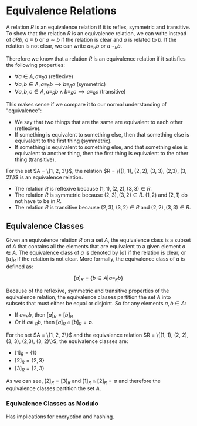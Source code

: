 
# Equivalence Relations

A relation $R$ is an equivalence relation if it is reflex, symmetric and transitive. To show that the relation 
$R$ is an equivalence relation, we can write instead of $aRb$, $a \equiv b$ or $a \sim b$ if the relation is clear and 
$a$ is related to $b$. If the relation is not clear, we can write $a \equiv_R b$ or $a \sim_R b$.

Therefore we know that a relation $R$ is an equivalence relation if it satisfies the following properties:

- $\forall a \in A, a \equiv_R a$ (reflexive)
- $\forall a, b \in A, a \equiv_R b \implies b \equiv_R a$ (symmetric)
- $\forall a, b, c \in A, a \equiv_R b \land b \equiv_R c \implies a \equiv_R c$ (transitive)

This makes sense if we compare it to our normal understanding of "equivalence":
- We say that two things that are the same are equivalent to each other (reflexive).
- If something is equivalent to something else, then that something else is equivalent to the first thing (symmetric).
- If something is equivalent to something else, and that something else is equivalent to another thing, then the first thing is equivalent to the other thing (transitive).

<Callout type="example">
For the set $A = \{1, 2, 3\}$, the relation $R = \{(1, 1), (2, 2), (3, 3), (2,3), (3, 2)\}$ is an equivalence relation.

- The relation $R$ is reflexive because $(1, 1), (2, 2), (3, 3) \in R$.
- The relation $R$ is symmetric because $(2, 3), (3, 2) \in R$. $(1,2)$ and $(2,1)$ do not have to be in $R$.
- The relation $R$ is transitive because $(2, 3), (3, 2) \in R$ and $(2, 2), (3, 3) \in R$.
</Callout>

## Equivalence Classes

Given an equivalence relation $R$ on a set $A$, the equivalence class is a subset of $A$ that contains all the elements that are equivalent to a given element $a \in A$. 
The equivalence class of $a$ is denoted by $[a]$ if the relation is clear, or $[a]_R$ if the relation is not clear. 
More formally, the equivalence class of $a$ is defined as:

```math
[a]_R = \{b \in A | a \equiv_R b\}
```

Because of the reflexive, symmetric and transitive properties of the equivalence relation, the equivalence classes partition the set $A$ into subsets 
that must either be equal or disjoint. So for any elements $a, b \in A$:

- If $a \equiv_R b$, then $[a]_R = [b]_R$ 
- Or if $a \not\equiv_R b$, then $[a]_R \cap [b]_R = \emptyset$.

<Callout type="example">
For the set $A = \{1, 2, 3\}$ and the equivalence relation $R = \{(1, 1), (2, 2), (3, 3), (2,3), (3, 2)\}$, the equivalence classes are:

- $[1]_R = \{1\}$
- $[2]_R = \{2, 3\}$
- $[3]_R = \{2, 3\}$

As we can see, $[2]_R = [3]_R$ and $[1]_R \cap [2]_R = \emptyset$ and therefore the equivalence classes partition the set $A$.
</Callout>

### Equivalence Classes as Modulo

<Callout type="todo">
Has implications for encryption and hashing.
</Callout>